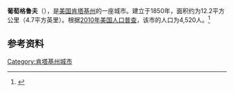 {{Infobox City 
|chinese_name = 葡萄格鲁夫
|official_name = Vine Grove
|image_flag = 
|image_seal = 
|image_skyline = 
|image_map = KYMap-doton-VineGrove.PNG
|map_caption =
|subdivision_type = [[國家|國家]]
|subdivision_name = {{USA}}
|leader_title = 
|leader_name = 
|subdivision_type1 = [[美國行政區劃|州]]
|subdivision_name1 = [[肯塔基州|肯塔基州]]
|subdivision_type2 = [[肯塔基州行政区划|县]]
|subdivision_name2 = Hardin
|found_title            = 正式立市
|found_date             = 1850年
|area_total = 12.2
|area_land = 
|area_water = 
|population_as_of = 2010
|population_total = 4,520
|population_density = 
|timezone = 
|utc_offset = 
|timezone_DST = 
|utc_offset_DST = 
}}

'''葡萄格鲁夫'''（{{lang-en|'''Vine Grove'''}}），是[[美国|美国]][[肯塔基州|肯塔基州]]的一座城市。建立于1850年，面积约为12.2平方公里（4.7平方英里）。根据[[2010年美国人口普查|2010年美国人口普查]]，该市的人口为4,520人。<ref name=census>{{cite web |url = http://www.census.gov/prod/www/abs/decennial/ |title = Census of Population and Housing |publisher = U.S. Census Bureau |accessdate = November 18, 2011 |archive-url = https://web.archive.org/web/20060208103743/http://www.census.gov/prod/www/abs/decennial/ |archive-date = 2006-02-08 |dead-url = yes }}</ref>

== 参考资料 ==
{{reflist}}

[[Category:肯塔基州城市|Category:肯塔基州城市]]


{{Kentucky-stub}}